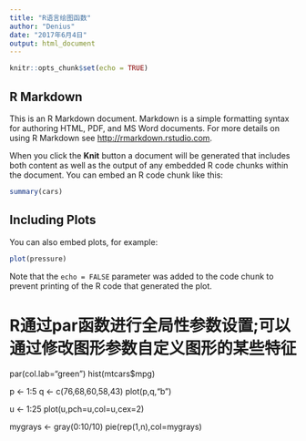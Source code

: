```yaml
---
title: "R语言绘图函数"
author: "Denius"
date: "2017年6月4日"
output: html_document
---
```


```r
knitr::opts_chunk$set(echo = TRUE)
```

## R Markdown

This is an R Markdown document. Markdown is a simple formatting syntax for authoring HTML, PDF, and MS Word documents. For more details on using R Markdown see <http://rmarkdown.rstudio.com>.

When you click the **Knit** button a document will be generated that includes both content as well as the output of any embedded R code chunks within the document. You can embed an R code chunk like this:

```r
summary(cars)
```

## Including Plots

You can also embed plots, for example:

```r
plot(pressure)
```

Note that the `echo = FALSE` parameter was added to the code chunk to prevent printing of the R code that generated the plot.

# R通过par函数进行全局性参数设置;可以通过修改图形参数自定义图形的某些特征
par(col.lab="green")
hist(mtcars$mpg)

p <- 1:5
q <- c(76,68,60,58,43)
plot(p,q,"b")

u <- 1:25
plot(u,pch=u,col=u,cex=2)

mygrays <- gray(0:10/10)
pie(rep(1,n),col=mygrays)

